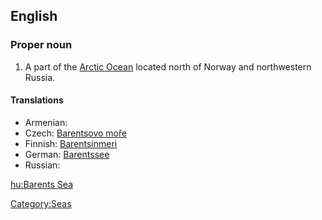 ==English==

===Proper noun===
{{en-proper noun}}

# A part of the [[Arctic Ocean]] located north of Norway and northwestern Russia. 

====Translations====
{{top}}
* Armenian: {{t|hy|Բարենցի ծով|sc=Armn|tr=Barenc'i çov}}
* Czech: [[Barentsovo moře]] {{n}}
*Finnish: [[Barentsinmeri]]
*German: [[Barentssee]] {{f}}
* Russian: {{t|ru|Баренцево море|n|tr=Bárentsevo Móre|sc=Cyrl}}
{{bottom}}

[[Category:Seas]]

[[hu:Barents Sea]]
